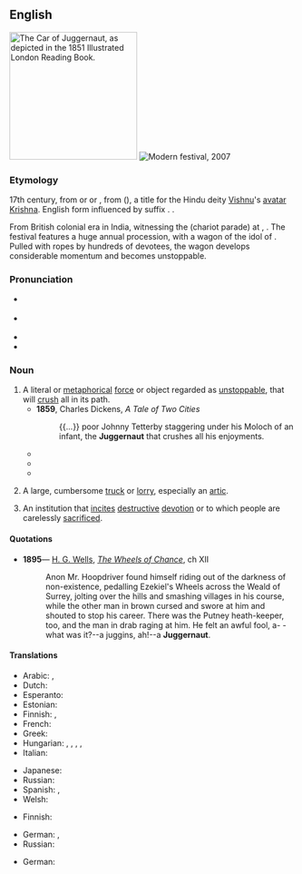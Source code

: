 {{also|Juggernaut}}
==English==
{{was wotd|2006|December|29}}
{{wikipedia}}
[[File:Juggernaut.jpeg|thumbnail|225px|right|The Car of Juggernaut, as depicted in the 1851 ''Illustrated London Reading Book''.]]
[[File:Rath Yatra Puri 2007 11071 crop.jpg|thumb|Modern festival, 2007]]

===Etymology===
17th century, from {{bor|en||hi|जगन्नाथ}} or {{bor|en||or|ଜଗନ୍ନାଥ}} or {{der|en|ur|جگنّاتھ|tr=jagannāth}}, from {{der|en|sa|जगन्नाथ|t={{w|Jagannath}}}} ({{w|Jagannath}}), a title for the Hindu deity [[Vishnu]]'s [[avatar]] [[Krishna]]. English form influenced by suffix {{m|en|-naut||sailor}}. {{doublet|en|Jagannath}}.

From British colonial era in India, witnessing the {{w|Rath Yatra}} (chariot parade) at {{w|Puri}}, {{w|Orissa}}. The festival features a huge annual procession, with a wagon of the idol of {{w|Jagannath}}. Pulled with ropes by hundreds of devotees, the wagon develops considerable momentum and becomes unstoppable.

===Pronunciation===
* {{a|RP}} {{IPA|en|/ˈdʒʌ.ɡə.nɔːt/}}
* {{a|US}} {{IPA|en|/ˈdʒʌ.ɡɚ.nɔt/}}
* {{audio|en|en-us-juggernaut.ogg|Audio (US)}}
* {{audio|en|en-au-juggernaut.ogg|Audio (AU)}}

===Noun===
{{en-noun}}

# A literal or [[metaphorical]] [[force]] or object regarded as [[unstoppable]], that will [[crush]] all in its path.
#* '''1859''', Charles Dickens, ''A Tale of Two Cities''
#*: {{...}} poor Johnny Tetterby staggering under his Moloch of an infant, the '''Juggernaut''' that crushes all his enjoyments.
#* {{quote-journal |en |date=October 1, 2011 |author=Saj Chowdhury |title=Wolverhampton 1 - 2 Newcastle |work=BBC Sport |url=http://news.bbc.co.uk/sport2/hi/football/eng_prem/15045306.stm |page= |passage=McCarthy will point to their bad luck but the statistics now show that Wolves have lost four league matches and have claimed one point from a possible 15 - so it may prove to be another difficult season for the Midlands side.<br>In contrast, the Newcastle '''juggernaut''' rolls on.}}
#* {{quote-journal|1=en|year=2014|author=James Lambert|title=Diachronic stability in Indian English lexis|journal=World Englishes|page=114|text=The fact that the '''juggernaut''' of Indian English rolls inexorably on, largely unconcerned by the academic arguments taking place about it, is in itself an indicator of an endonormative force in the variety, and this can be traced historically.}}
#* {{quote-journal|en|title=Oscars 2015: 10 things we learned|work={{w|The Guardian}} (London)|date=23 February 2015|url=http://www.theguardian.com/film/filmblog/2015/feb/23/oscars-2015-10-things-we-learned
|passage=It’s always fun when something massive comes along and sweeps the board, giving everything else a thoroughly good kicking – think Titanic, The Silence of the Lambs, or Lord of the Rings. There’s a sort of deranged, gluttonous feeling, a perverse glee in seeing so many dreams trampled on by a massive cultural '''juggernaut'''.}}
# {{lb|en|British|sometimes|derogatory}} A large, cumbersome [[truck]] or [[lorry]], especially an [[artic]].
# An institution that [[incite]]s [[destructive]] [[devotion]] or to which people are carelessly [[sacrificed]].

====Quotations====
* '''1895'''— [[w:H. G. Wells|H. G. Wells]], ''[[s:The Wheels of Chance|The Wheels of Chance]]'', ch XII
*: Anon Mr. Hoopdriver found himself riding out of the darkness of non-existence, pedalling Ezekiel's Wheels across the Weald of Surrey, jolting over the hills and smashing villages in his course, while the other man in brown cursed and swore at him and shouted to stop his career. There was the Putney heath-keeper, too, and the man in drab raging at him. He felt an awful fool, a- -what was it?--a juggins, ah!--a '''Juggernaut'''.

====Translations====
{{trans-top|A literal or metaphorical force or object regarded as unstoppable, that will crush all in its path}}
* Arabic: {{t|ar|طَاغُوت}}, {{t|ar|جِبْت}}
* Dutch: {{t+|nl|pletwals|m}}
* Esperanto: {{t|eo|ŝoserulilo}}
* Estonian: {{t|et|teerull}}
* Finnish: {{t|fi|[[kaikki|kaiken]] [[tie|tieltään]] [[tuhoava]] [[voima]]}}, {{t+|fi|tiejyrä}}
* French: {{t+|fr|rouleau compresseur|m}}
* Greek: {{t+|el|οδοστρωτήρας|m}}
* Hungarian: {{t+|hu|buldózer}}, {{t+|hu|torpedó}}, {{t|hu|monstrum}}, {{t|hu|[[mindent]] [[eltipor|eltipró]]/[[elsöpör|elsöprő]] [[erő]]/[[tárgy]]}}, {{t|hu|[[megállíthatatlan]]/[[feltartóztathatatlan]]/[[legyőzhetetlen]]/[[irdatlan]]/[[pusztító]] [[erő]]/[[tárgy]]}}
* Italian: {{t|it|macchina da guerra}}
{{trans-mid}}
* Japanese: {{t|ja|ロードローラー|tr=rōdorōrā}}
* Russian: {{t|ru|джаггерна́ут|m}} {{qualifier|also capitalised}}
* Spanish: {{t+|es|monstruo|m}}, {{t+|es|gigante|m}}
* Welsh: {{t|cy|jygarnot|m}}
{{trans-bottom}}

{{trans-top|A large, cumbersome truck or lorry}}
* Finnish: {{t|fi|täysperävaunurekka}}
{{trans-mid}}
* German: {{t+|de|Lastkraftwagen|m}}, {{t+|de|Monstertruck|m}}
* Russian: {{qualifier|огро́мный}} {{t+|ru|грузови́к|m}}
{{trans-bottom}}

{{trans-top|An institution that incites destructive devotion or to which people are carelessly sacrificed}}
* German: {{t+|de|Moloch|m}}
{{trans-mid}}
{{trans-bottom}}